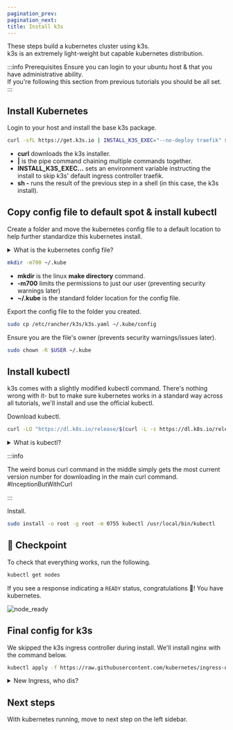 ```yaml
---
pagination_prev:
pagination_next:
title: Install k3s
---
```


These steps build a kubernetes cluster using k3s.  
k3s is an extremely light-weight but capable kubernetes distribution.

:::info Prerequisites
Ensure you can login to your ubuntu host & that you have administrative ability.  
If you're following this section from previous tutorials you should be all set.
:::

## Install Kubernetes

Login to your host and install the base k3s package.

```bash
curl -sfL https://get.k3s.io | INSTALL_K3S_EXEC="--no-deploy traefik" sh -
```

- **curl** downloads the k3s installer.
- **|** is the pipe command chaining multiple commands together.
- **INSTALL_K3S_EXEC...** sets an environment variable instructing the install to skip k3s' default ingress controller traefik.
- **sh -** runs the result of the previous step in a shell (in this case, the k3s install).

## Copy config file to default spot & install kubectl

Create a folder and move the kubernetes config file to a default location to help further standardize this kubernetes install.

<details>
  <summary>What is the kubernetes config file?</summary>
  <ul>
    <li>
      Kubernetes distributions create a config file that describe the cluster
      and how to access it.
    </li>
    <li>
      These next few steps move the k3s config file to the default spot where
      kubectl will look & secure the file to avoid errors later.
    </li>
  </ul>
</details>

```bash
mkdir -m700 ~/.kube
```

- **mkdir** is the linux **make directory** command.
- **-m700** limits the permissions to just our user (preventing security warnings later)
- **~/.kube** is the standard folder location for the config file.

Export the config file to the folder you created.

```bash
sudo cp /etc/rancher/k3s/k3s.yaml ~/.kube/config
```

Ensure you are the file's owner (prevents security warnings/issues later).

```bash
sudo chown -R $USER ~/.kube
```

## Install kubectl

k3s comes with a slightly modified kubectl command. There's nothing wrong with it-
but to make sure kubernetes works in a standard way across all tutorials, we'll install and use the official kubectl.

Download kubectl.

```bash
curl -LO "https://dl.k8s.io/release/$(curl -L -s https://dl.k8s.io/release/stable.txt)/bin/linux/amd64/kubectl"
```

<details>
  <summary>What is kubectl?</summary>
  <ul>
    <li>
      Kubernetes's interface is an [API](https://en.wikipedia.org/wiki/API). We
      need a way to interact with it.
    </li>
    <li>
      kubectl is a well organized/documented command line tool to achieve this.
      Running `kubectl` will show you the myriad of options available.
    </li>
  </ul>
</details>

:::info

The weird bonus curl command in the middle simply gets the most current version number for downloading in the main curl command. #InceptionButWithCurl

:::

Install.

```bash
sudo install -o root -g root -m 0755 kubectl /usr/local/bin/kubectl
```

## :checkered_flag: Checkpoint

To check that everything works, run the following.

```bash
kubectl get nodes
```

If you see a response indicating a `READY` status, congratulations :tada:! You have kubernetes.

![node_ready](/img/node_ready.png)

## Final config for k3s

We skipped the k3s ingress controller during install. We'll install nginx with the command below.

```bash
kubectl apply -f https://raw.githubusercontent.com/kubernetes/ingress-nginx/controller-v1.1.2/deploy/static/provider/cloud/deploy.yaml
```

<details>
  <summary>New Ingress, who dis?</summary>

By default, Kubernetes sets up a virtual network between the containers. This lets application components communicate with each other and (generally) the internet.

We need an [ingress controller](https://www.nginx.com/resources/glossary/kubernetes-ingress-controller)
to manage cluster access from the outside. It's like adding a gate
to a walled city with guards directing traffic. It allows access to approved
locations and prevents unauthorized requests.

</details>

## Next steps

With kubernetes running, move to next step on the left sidebar.

